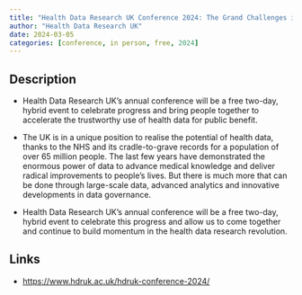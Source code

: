 ```yaml
---
title: "Health Data Research UK Conference 2024: The Grand Challenges in Health Data"
author: "Health Data Research UK"
date: 2024-03-05
categories: [conference, in person, free, 2024]
---
```


## Description

-   Health Data Research UK's annual conference will be a free two-day, hybrid event to celebrate progress and bring people together to accelerate the trustworthy use of health data for public benefit.

-   The UK is in a unique position to realise the potential of health data, thanks to the NHS and its cradle-to-grave records for a population of over 65 million people. The last few years have demonstrated the enormous power of data to advance medical knowledge and deliver radical improvements to people's lives. But there is much more that can be done through large-scale data, advanced analytics and innovative developments in data governance.

-   Health Data Research UK's annual conference will be a free two-day, hybrid event to celebrate this progress and allow us to come together and continue to build momentum in the health data research revolution.

## Links

-   <https://www.hdruk.ac.uk/hdruk-conference-2024/>
